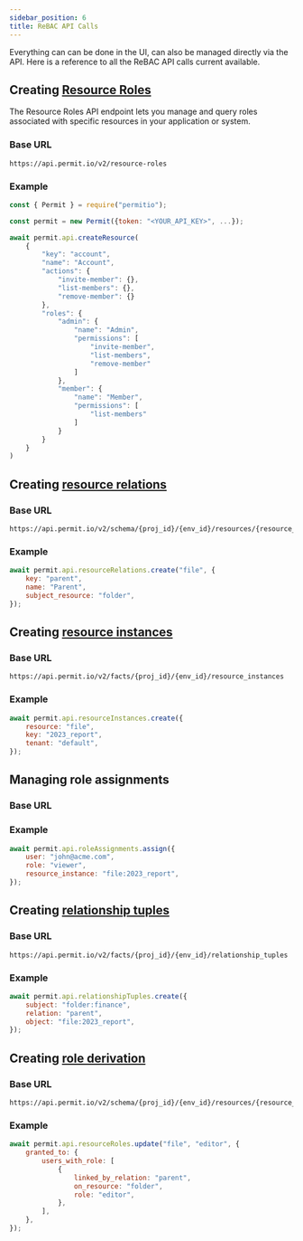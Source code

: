 ```yaml
---
sidebar_position: 6
title: ReBAC API Calls
---
```



Everything can can be done in the UI, can also be managed directly via the API. Here is a reference to all the ReBAC API calls
current available.

## Creating [Resource Roles](https://api.permit.io/v2/redoc#tag/Resource-Roles)

The Resource Roles API endpoint lets you manage and query roles associated with specific resources in your application or system.

### Base URL

```
https://api.permit.io/v2/resource-roles
```

### Example

<Tabs groupId="language">
<TabItem value="nodejs" label="Node.js">

```javascript
const { Permit } = require("permitio");

const permit = new Permit({token: "<YOUR_API_KEY>", ...});

await permit.api.createResource(
    {
        "key": "account",
        "name": "Account",
        "actions": {
            "invite-member": {},
            "list-members": {},
            "remove-member": {}
        },
        "roles": {
            "admin": {
                "name": "Admin",
                "permissions": [
                    "invite-member",
                    "list-members",
                    "remove-member"
                ]
            },
            "member": {
                "name": "Member",
                "permissions": [
                    "list-members"
                ]
            }
        }
    }
)
```

  </TabItem>
</Tabs>

## Creating [resource relations](https://api.permit.io/v2/redoc#tag/Resource-Relations)

### Base URL

```
https://api.permit.io/v2/schema/{proj_id}/{env_id}/resources/{resource_id}/relations
```

### Example

<Tabs groupId="language">
  <TabItem value="nodejs" label="Node.js">

```javascript
await permit.api.resourceRelations.create("file", {
	key: "parent",
	name: "Parent",
	subject_resource: "folder",
});
```

  </TabItem>
</Tabs>

## Creating [resource instances](https://api.permit.io/v2/redoc#tag/Resource-Instances)

### Base URL

```
https://api.permit.io/v2/facts/{proj_id}/{env_id}/resource_instances
```

### Example

<Tabs groupId="language">
  <TabItem value="nodejs" label="Node.js">

```javascript
await permit.api.resourceInstances.create({
	resource: "file",
	key: "2023_report",
	tenant: "default",
});
```

  </TabItem>
</Tabs>

## Managing role assignments

### Base URL

### Example

<Tabs groupId="language">
  <TabItem value="nodejs" label="Node.js">

```javascript
await permit.api.roleAssignments.assign({
	user: "john@acme.com",
	role: "viewer",
	resource_instance: "file:2023_report",
});
```

  </TabItem>
</Tabs>

## Creating [relationship tuples](https://api.permit.io/v2/redoc#tag/Relationship-tuples)

### Base URL

```
https://api.permit.io/v2/facts/{proj_id}/{env_id}/relationship_tuples
```

### Example

<Tabs groupId="language">
  <TabItem value="nodejs" label="Node.js">

```javascript
await permit.api.relationshipTuples.create({
	subject: "folder:finance",
	relation: "parent",
	object: "file:2023_report",
});
```

  </TabItem>
</Tabs>

## Creating [role derivation](https://api.permit.io/v2/redoc#tag/Implicit-Grants)

### Base URL

```
https://api.permit.io/v2/schema/{proj_id}/{env_id}/resources/{resource_id}/roles/{role_id}/implicit_grants
```

### Example

<Tabs groupId="language">
  <TabItem value="nodejs" label="Node.js">

```javascript
await permit.api.resourceRoles.update("file", "editor", {
	granted_to: {
		users_with_role: [
			{
				linked_by_relation: "parent",
				on_resource: "folder",
				role: "editor",
			},
		],
	},
});
```

  </TabItem>
</Tabs>

